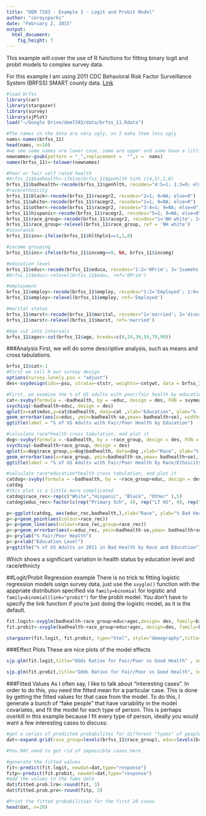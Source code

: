 ```yaml
---
title: "DEM 7283 - Example 3 - Logit and Probit Model"
author: "coreysparks"
date: "February 2, 2015"
output:
  html_document:
    fig_height: 7
---
```


This example will cover the use of R functions for fitting binary logit and probit models to complex survey data.

For this example I am using 2011 CDC Behavioral Risk Factor Surveillance System (BRFSS) SMART county data. [Link](http://www.cdc.gov/brfss/smart/smart_2011.htm)

```r
#load brfss
library(car)
library(stargazer)
library(survey)
library(sjPlot)
load("~/Google Drive/dem7283/data/brfss_11.Rdata")

#The names in the data are very ugly, so I make them less ugly
nams<-names(brfss_11)
head(nams, n=10)
#we see some names are lower case, some are upper and some have a little _ in the first position. This is a nightmare.
newnames<-gsub(pattern = "_",replacement =  "",x =  nams)
names(brfss_11)<-tolower(newnames)

#Poor or fair self rated health
#brfss_11$badhealth<-ifelse(brfss_11$genhlth %in% c(4,5),1,0)
brfss_11$badhealth<-recode(brfss_11$genhlth, recodes="4:5=1; 1:3=0; else=NA")
#race/ethnicity
brfss_11$black<-recode(brfss_11$racegr2, recodes="2=1; 9=NA; else=0")
brfss_11$white<-recode(brfss_11$racegr2, recodes="1=1; 9=NA; else=0")
brfss_11$other<-recode(brfss_11$racegr2, recodes="3:4=1; 9=NA; else=0")
brfss_11$hispanic<-recode(brfss_11$racegr2, recodes="5=1; 9=NA; else=0")
brfss_11$race_group<-recode(brfss_11$racegr2, recodes="1='NH white'; 2='NH black'; 3:4='NH other';5='hispanic'; else=NA", as.factor.result = T)
brfss_11$race_group<-relevel(brfss_11$race_group, ref = 'NH white')
#insurance
brfss_11$ins<-ifelse(brfss_11$hlthpln1==1,1,0)

#income grouping
brfss_11$inc<-ifelse(brfss_11$incomg==9, NA, brfss_11$incomg)

#education level
brfss_11$educ<-recode(brfss_11$educa, recodes="1:2='0Prim'; 3='1somehs'; 4='2hsgrad'; 5='3somecol'; 6='4colgrad';9=NA", as.factor.result=T)
#brfss_11$educ<-relevel(brfss_11$educ, ref='0Prim')

#employment
brfss_11$employ<-recode(brfss_11$employ, recodes="1:2='Employed'; 2:6='nilf'; 7='retired'; 8='unable'; else=NA", as.factor.result=T)
brfss_11$employ<-relevel(brfss_11$employ, ref='Employed')

#marital status
brfss_11$marst<-recode(brfss_11$marital, recodes="1='married'; 2='divorced'; 3='widowed'; 4='separated'; 5='nm';6='cohab'; else=NA", as.factor.result=T)
brfss_11$marst<-relevel(brfss_11$marst, ref='married')

#Age cut into intervals
brfss_11$agec<-cut(brfss_11$age, breaks=c(0,24,39,59,79,99))

```

###Analysis
First, we will do some descriptive analysis, such as means and cross tabulations.
```r
brfss_11$cat<-1
#First we tell R our survey design
options(survey.lonely.psu = "adjust")
des<-svydesign(ids=~psu, strata=~ststr, weights=~cntywt, data = brfss_11[is.na(brfss_11$cntywt)==F,] , nest=T)

#First, we examine the % of US adults with poor/fair health by education level, and do a survey-corrected chi-square test for independence.
cat<-svyby(formula = ~badhealth, by = ~educ, design = des, FUN = svymean, na.rm=T)
svychisq(~badhealth+educ, design = des)
qplot(x=cat$educ,y=cat$badhealth, data=cat ,xlab="Education", ylab="%  Fair/Poor Health" )+
geom_errorbar(aes(x=educ, ymin=badhealth-se,ymax= badhealth+se), width=.25)+
ggtitle(label = "% of US Adults with Fair/Poor Health by Education")

#calculate race*health cross tabulation, and plot it
dog<-svyby(formula = ~badhealth, by = ~race_group, design = des, FUN = svymean, na.rm=T)
svychisq(~badhealth+race_group, design = des)
qplot(x=dog$race_group,y=dog$badhealth, data=dog ,xlab="Race", ylab="%  Fair/Poor Health" )+
geom_errorbar(aes(x=race_group, ymin=badhealth-se,ymax= badhealth+se), width=.25)+
ggtitle(label = "% of US Adults with Fair/Poor Health by Race/Ethnicity")

#calculate race*education*health cross tabulation, and plot it
catdog<-svyby(formula = ~badhealth, by = ~race_group+educ, design = des, FUN = svymean, na.rm=T)
catdog
#this plot is a little more complicated
catdog$race_rec<-rep(c("White","Hispanic", "Black", "Other" ),5)
catdog$educ_rec<-factor(c(rep("Primary Sch", 4), rep("LT HS", 4), rep("HS Grad", 4), rep("Some College", 4), rep("College Grad", 4)),)

p<-ggplot(catdog, aes(educ_rec,badhealth,),xlab="Race", ylab="% Bad Health")
p<-p+geom_point(aes(colour=race_rec))
p<-p+geom_line(aes(colour=race_rec,group=race_rec))
p<-p+geom_errorbar(aes(x=educ_rec, ymin=badhealth-se,ymax= badhealth+se,colour=race_rec), width=.25)
p<-p+ylab("% Fair/Poor Health")
p<-p+xlab("Education Level")
p+ggtitle("% of US Adults in 2011 in Bad Health by Race and Education")
```


Which shows a significant variation in health status by education level and race/ethnicty

##Logit/Probit Regression example
There is no trick to fitting logistic regression models usign survey data, just use the `svyglm()` function with the apppriate distribution specified via `family=binomial` for logistic and `family=binomial(link="probit")` for the probit model. You don't have to specify the link function if you're just doing the logistic model, as it is the default. 

```r
fit.logit<-svyglm(badhealth~race_group+educ+agec,design= des, family=binomial)
fit.probit<-svyglm(badhealth~race_group+educ+agec, design=des, family=binomial(link= "probit"))

stargazer(fit.logit, fit.probit, type="html", style="demography",title="Logit and Probit Fits", column.labels = c("Logit Model", "Probit Model"), covariate.labels=c("Hispanic", "Black", "Other","PrimarySchool", "SomeHS", "SomeColl", "CollGrad", "Age 24-39","Age 39-59" ,"Age 59-79", "Age 80+"), keep.stat="n", model.names=F, align=T)

```

###Effect Plots
These are nice plots of the model effects
```r

sjp.glm(fit.logit,title="Odds Ratios for Fair/Poor vs Good Health" , sortOdds=F, showModelSummary=T, printPlot = F)

sjp.glm(fit.probit,title="Odds Ratios for Fair/Poor vs Good Health", sortOdds=F, showModelSummary=T)

```


###Fitted Values
As I often say, I like to talk about "interesting cases". In order to do this, you need the fitted mean for a particular case. This is done by getting the fitted values for that case from the model. To do this, I generate a bunch of "fake people" that have variability in the model covariates, and fit the model for each type of person. This is perhaps overkill in this example because I fit every type of person, ideally you would want a few interesting cases to discuss:

```r
#get a series of predicted probabilites for different "types" of people for each model
dat<-expand.grid(race_group=levels(brfss_11$race_group), educ=levels(brfss_11$educ), agec=levels(brfss_11$agec))

#You MAY need to get rid of impossible cases here

#generate the fitted values
fit<-predict(fit.logit, newdat=dat,type="response")
fitp<-predict(fit.probit, newdat=dat,type="response")
#add the values to the fake data
dat$fitted.prob.lrm<-round(fit, 3)
dat$fitted.prob.pro<-round(fitp, 3)

#Print the fitted probabilities for the first 20 cases
head(dat, n=20)

```